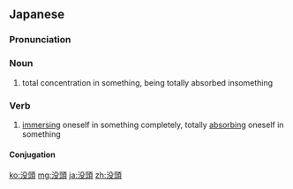 ==Japanese==
{{ja-kanjitab|ぼつ|k1=ぼっ|とう|yomi=on}}

===Pronunciation===
{{ja-pron|ぼっとう|y=o}}

===Noun===
{{ja-noun|ぼっとう}}

# total concentration in something, being totally absorbed insomething

===Verb===
{{ja-verb-suru|tr=intrans|ぼっとう}}

# [[immerse|immersing]] oneself in something completely, totally [[absorbe|absorbing]] oneself in something

====Conjugation====
{{ja-suru|ぼっとう}}

[[ko:没頭]]
[[mg:没頭]]
[[ja:没頭]]
[[zh:没頭]]